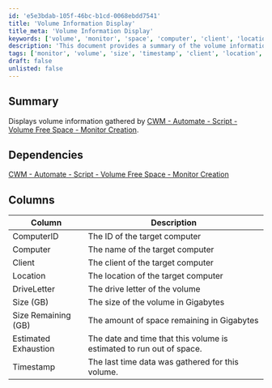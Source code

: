 ```yaml
---
id: 'e5e3bdab-105f-46bc-b1cd-0068ebdd7541'
title: 'Volume Information Display'
title_meta: 'Volume Information Display'
keywords: ['volume', 'monitor', 'space', 'computer', 'client', 'location', 'drive', 'size', 'timestamp']
description: 'This document provides a summary of the volume information gathered by the CWM - Automate script for monitoring free space. It details the columns used to display relevant data about computer volumes, including size, remaining space, and estimated exhaustion date.'
tags: ['monitor', 'volume', 'size', 'timestamp', 'client', 'location', 'computer']
draft: false
unlisted: false
---
```

## Summary

Displays volume information gathered by [CWM - Automate - Script - Volume Free Space - Monitor Creation](https://proval.itglue.com/DOC-5078775-9655085).

## Dependencies

[CWM - Automate - Script - Volume Free Space - Monitor Creation](https://proval.itglue.com/DOC-5078775-9655085)

## Columns

| Column                     | Description                                                        |
|---------------------------|--------------------------------------------------------------------|
| ComputerID                | The ID of the target computer                                       |
| Computer                  | The name of the target computer                                     |
| Client                    | The client of the target computer                                   |
| Location                  | The location of the target computer                                 |
| DriveLetter               | The drive letter of the volume                                      |
| Size (GB)                 | The size of the volume in Gigabytes                                 |
| Size Remaining (GB)       | The amount of space remaining in Gigabytes                          |
| Estimated Exhaustion       | The date and time that this volume is estimated to run out of space. |
| Timestamp                 | The last time data was gathered for this volume.                   |












